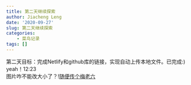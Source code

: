 ```yaml
---
title: 第二天继续探索
author: Jiacheng Leng
date: '2020-09-27'
slug: 第二天继续探索
categories: 
    - 菜鸟记录
tags: []
---
```

第二天目标：完成Netlify和github库的链接，实现自动上传本地文件。已完成:) yeah！12:23\
图片咋不能改大小了？\![随便传个梅老六](/post/2020-09-27-第二天继续探索_files/a5777.jpg)

